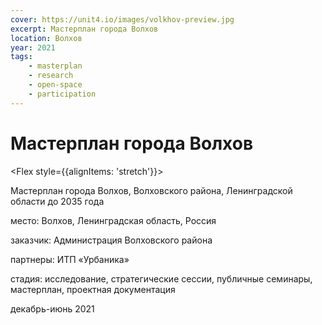 ```yaml
---
cover: https://unit4.io/images/volkhov-preview.jpg
excerpt: Мастерплан города Волхов
location: Волхов
year: 2021
tags:
    - masterplan
    - research
    - open-space
    - participation
---
```

# Мастерплан города Волхов

<Flex style={{alignItems: 'stretch'}}>
<Flex col>

Мастерплан города Волхов, Волховского района, Ленинградской области до 2035 года

</Flex>

<div>
<p><BlackHighlight>место:</BlackHighlight> Волхов, Ленинградская область, Россия</p>

<p><BlackHighlight>заказчик:</BlackHighlight> Администрация Волховского района</p>

<p><BlackHighlight>партнеры:</BlackHighlight> ИТП «Урбаника»</p>

<p><BlackHighlight>стадия:</BlackHighlight> исследование, стратегические сессии, публичные семинары,  мастерплан, проектная документация</p>

декабрь-июнь 2021
</div>
</Flex>

<Image src="/images/volkhov-preview.jpg" alt="" /> 


